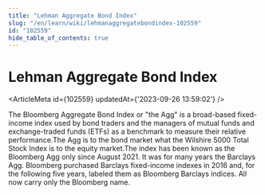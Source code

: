 ```yaml
---
title: "Lehman Aggregate Bond Index"
slug: "/en/learn/wiki/lehmanaggregatebondindex-102559"
id: "102559"
hide_table_of_contents: true
---
```



# Lehman Aggregate Bond Index

<ArticleMeta id={102559} updatedAt={'2023-09-26 13:59:02'} />
<div className='border-solid border-b border-t-0 my-4 border-[var(--ifm-color-gray-300)]' />

The Bloomberg Aggregate Bond Index or "the Agg" is a broad-based fixed-income index used by bond traders and the managers of mutual funds and exchange-traded funds (ETFs) as a benchmark to measure their relative performance.The Agg is to the bond market what the Wilshire 5000 Total Stock Index is to the equity market.The index has been known as the Bloomberg Agg only since August 2021. It was for many years the Barclays Agg. Bloomberg purchased Barclays fixed-income indexes in 2016 and, for the following five years, labeled them as Bloomberg Barclays indices. All now carry only the Bloomberg name.
